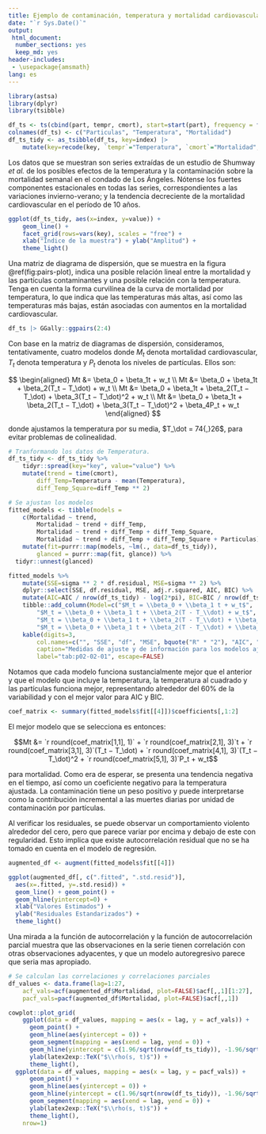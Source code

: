 ---
title: Ejemplo de contaminación, temperatura y mortalidad cardiovascular.
date: "`r Sys.Date()`"
output:
 html_document:
  number_sections: yes
  keep_md: yes
header-includes:
 - \usepackage{amsmath}
lang: es
---

```{r setup-1}
library(astsa)
library(dplyr)
library(tsibble)

df_ts <- ts(cbind(part, tempr, cmort), start=start(part), frequency = frequency(part))
colnames(df_ts) <- c("Particulas", "Temperatura", "Mortalidad")
df_ts_tidy <- as_tsibble(df_ts, key=index) |>
	mutate(key=recode(key, `tempr`="Temperatura", `cmort`="Mortalidad", `part`="Particulas"))
```

Los datos que se muestran son series extraídas de un estudio de Shumway _et al._ de los posibles efectos de la temperatura y la contaminación sobre la mortalidad semanal en el condado de Los Ángeles. Nótense los fuertes componentes estacionales en todas las series, correspondientes a las variaciones invierno-verano; y la tendencia decreciente de la mortalidad cardiovascular en el período de 10 años.

```{r plot-ts-obs}
ggplot(df_ts_tidy, aes(x=index, y=value)) +
	geom_line() + 
	facet_grid(rows=vars(key), scales = "free") +
	xlab("Índice de la muestra") + ylab("Amplitud") + 
	theme_light()
```

Una matriz de diagrama de dispersión, que se muestra en la figura \@ref(fig:pairs-plot), indica una posible relación lineal entre la mortalidad y las partículas contaminantes y una posible relación con la temperatura. Tenga en cuenta la forma curvilínea de la curva de mortalidad por temperatura, lo que indica que las temperaturas más altas, así como las temperaturas más bajas, están asociadas con aumentos en la mortalidad cardiovascular.

```{r pairs-plot, label="fig:pairs-plot"}
df_ts |> GGally::ggpairs(2:4)
```

Con base en la matriz de diagramas de dispersión, consideramos, tentativamente, cuatro modelos donde $M_t$ denota mortalidad cardiovascular, $T_t$ denota temperatura y $P_t$ denota los niveles de partículas. Ellos son:

$$
\begin{aligned}
Mt &= \beta_0 + \beta_1t + w_t \\
Mt &= \beta_0 + \beta_1t + \beta_2(T_t − T_\dot) + w_t \\
Mt &= \beta_0 + \beta_1t + \beta_2(T_t − T_\dot) + \beta_3(T_t − T_\dot)^2 + w_t \\
Mt &= \beta_0 + \beta_1t + \beta_2(T_t − T_\dot) + \beta_3(T_t − T_\dot)^2 + \beta_4P_t + w_t
\end{aligned}
$$

donde ajustamos la temperatura por su media, $T_\dot = 74{,}26$, para evitar problemas de colinealidad.

```{r fitting-models}
# Tranformando los datos de Temperatura.
df_ts_tidy <- df_ts_tidy %>%
	tidyr::spread(key="key", value="value") %>%
	mutate(trend = time(cmort), 
		diff_Temp=Temperatura - mean(Temperatura),
		diff_Temp_Square=diff_Temp ** 2)

# Se ajustan los modelos
fitted_models <- tibble(models =
	c(Mortalidad ~ trend, 
		Mortalidad ~ trend + diff_Temp, 
		Mortalidad ~ trend + diff_Temp + diff_Temp_Square, 
		Mortalidad ~ trend + diff_Temp + diff_Temp_Square + Particulas)) %>%
	mutate(fit=purrr::map(models, ~lm(., data=df_ts_tidy)),
		glanced = purrr::map(fit, glance)) %>%
  tidyr::unnest(glanced)

fitted_models %>%
	mutate(SSE=sigma ** 2 * df.residual, MSE=sigma ** 2) %>%
	dplyr::select(SSE, df.residual, MSE, adj.r.squared, AIC, BIC) %>%
	mutate(AIC=AIC / nrow(df_ts_tidy) - log(2*pi), BIC=BIC / nrow(df_ts_tidy) - log(2*pi)) %>%
	tibble::add_column(Model=c("$M_t = \\beta_0 + \\beta_1 t + w_t$",
		"$M_t = \\beta_0 + \\beta_1 t + \\beta_2(T - T_\\dot) + w_t$", 
		"$M_t = \\beta_0 + \\beta_1 t + \\beta_2(T - T_\\dot) + \\beta_3(T - T_\\dot)^2 + w_t$", 
		"$M_t = \\beta_0 + \\beta_1 t + \\beta_2(T - T_\\dot) + \\beta_3(T - T_\\dot)^2 + \\beta_4 P_t + w_t$"), .before=1) %>%
	kable(digits=3,
		col.names=c("", "SSE", "df", "MSE", bquote("R" * "2"), "AIC", "BIC"),
		caption="Medidas de ajuste y de información para los modelos ajustados.", 
		label="tab:p02-02-01", escape=FALSE)
```

Notamos que cada modelo funciona sustancialmente mejor que el anterior y que el modelo que incluye la temperatura, la temperatura al cuadrado y las partículas funciona mejor, representando alrededor del 60% de la variabilidad y con el mejor valor para AIC y BIC.

```{r augmented}
coef_matrix <- summary(fitted_models$fit[[4]])$coefficients[,1:2]
```

El mejor modelo que se selecciona es entonces:

$$Mt &= `r round(coef_matrix[1,1], 1)` + `r round(coef_matrix[2,1], 3)`t + `r round(coef_matrix[3,1], 3)`(T_t − T_\dot) + `r round(coef_matrix[4,1], 3)`(T_t − T_\dot)^2 + `r round(coef_matrix[5,1], 3)`P_t + w_t$$

para mortalidad. Como era de esperar, se presenta una tendencia negativa en el tiempo, así como un coeficiente negativo para la temperatura ajustada. La contaminación tiene un peso positivo y puede interpretarse como la contribución incremental a las muertes diarias por unidad de contaminación por partículas.

Al verificar los residuales, se puede observar un comportamiento violento alrededor del cero, pero que parece variar por encima y debajo de este con regularidad. Esto implica que existe autocorrelación residual que no se ha tomado en cuenta en el modelo de regresión.

```{r residual-fitted, label="fog:residual-fitted"}
augmented_df <- augment(fitted_models$fit[[4]])

ggplot(augmented_df[, c(".fitted", ".std.resid")], 
  aes(x=.fitted, y=.std.resid)) +
  geom_line() + geom_point() +
  geom_hline(yintercept=0) +
  xlab("Valores Estimados") +
  ylab("Residuales Estandarizados") + 
  theme_light()
```

Una mirada a la función de autocorrelación y la función de autocorrelación parcial muestra que las observaciones en la serie tienen correlación con otras observaciones adyacentes, y que un modelo autoregresivo parece que seria mas apropiado. 

```{r autocorr-funs, label="fig:autocorr-funs"}
# Se calculan las correlaciones y correlaciones parciales
df_values <- data.frame(lag=1:27, 
	acf_vals=acf(augmented_df$Mortalidad, plot=FALSE)$acf[,,1][1:27],
	pacf_vals=pacf(augmented_df$Mortalidad, plot=FALSE)$acf[,,1])

cowplot::plot_grid(
	ggplot(data = df_values, mapping = aes(x = lag, y = acf_vals)) +
	  geom_point() +
	  geom_hline(aes(yintercept = 0)) +
	  geom_segment(mapping = aes(xend = lag, yend = 0)) +
	  geom_hline(yintercept = c(1.96/sqrt(nrow(df_ts_tidy)), -1.96/sqrt(nrow(df_ts_tidy))), linetype=2, color='blue') +
	  ylab(latex2exp::TeX("$\\rho(s, t)$")) +
	  theme_light(), 
  ggplot(data = df_values, mapping = aes(x = lag, y = pacf_vals)) +
	  geom_point() +
	  geom_hline(aes(yintercept = 0)) +
	  geom_hline(yintercept = c(1.96/sqrt(nrow(df_ts_tidy)), -1.96/sqrt(nrow(df_ts_tidy))), linetype=2, color='blue') +
	  geom_segment(mapping = aes(xend = lag, yend = 0)) +
	  ylab(latex2exp::TeX("$\\rho(s, t)$")) +
	  theme_light(), 
	nrow=1)
```

